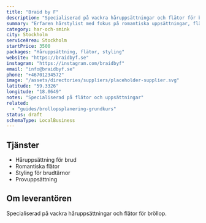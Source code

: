 ```yaml
---
title: "Braid by F"
description: "Specialiserad på vackra håruppsättningar och flätor för bröllop och speciella tillfällen."
summary: "Erfaren hårstylist med fokus på romantiska uppsättningar, flätor och naturlig skönhet för er stora dag."
category: har-och-smink
city: Stockholm
serviceArea: Stockholm
startPrice: 3500
packages: "Håruppsättning, flätor, styling"
website: "https://braidbyf.se"
instagram: "https://instagram.com/braidbyf"
email: "info@braidbyf.se"
phone: "+46701234572"
image: "/assets/directories/suppliers/placeholder-supplier.svg"
latitude: "59.3326"
longitude: "18.0649"
notes: "Specialiserad på flätor och uppsättningar"
related:
  - "guides/brollopsplanering-grundkurs"
status: draft
schemaType: LocalBusiness
---
```


## Tjänster

- Håruppsättning för brud
- Romantiska flätor
- Styling för brudtärnor
- Provuppsättning

## Om leverantören

Specialiserad på vackra håruppsättningar och flätor för bröllop.
